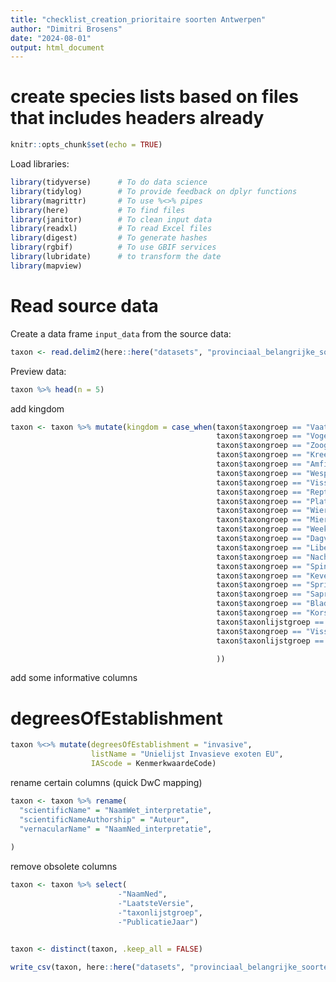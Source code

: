 ```yaml
---
title: "checklist_creation_prioritaire soorten Antwerpen"
author: "Dimitri Brosens"
date: "2024-08-01"
output: html_document
---
```


# create species lists based on files that includes headers already

```r
knitr::opts_chunk$set(echo = TRUE)
```

Load libraries:

```r
library(tidyverse)      # To do data science
library(tidylog)        # To provide feedback on dplyr functions
library(magrittr)       # To use %<>% pipes
library(here)           # To find files
library(janitor)        # To clean input data
library(readxl)         # To read Excel files
library(digest)         # To generate hashes
library(rgbif)          # To use GBIF services
library(lubridate)      # to transform the date
library(mapview)
```

# Read source data

Create a data frame `input_data` from the source data:

```r
taxon <- read.delim2(here::here("datasets", "provinciaal_belangrijke_soorten_antwerpen", "data", "raw", "provinciaal_belangrijke_soorten_antwerpen.csv"), sep = ";")
```



Preview data:

```r
taxon %>% head(n = 5)
```
add kingdom

```r
taxon <- taxon %>% mutate(kingdom = case_when(taxon$taxongroep == "Vaatplanten" ~"Plantae",
                                              taxon$taxongroep == "Vogels" ~"Animalia",
                                              taxon$taxongroep == "Zoogdieren" ~"Animalia",
                                              taxon$taxongroep == "Kreeftachtigen" ~"Animalia",
                                              taxon$taxongroep == "Amfibieën" ~"Animalia",
                                              taxon$taxongroep == "Wespen" ~"Animalia",
                                              taxon$taxongroep == "Vissen" ~"Animalia",
                                              taxon$taxongroep == "Reptielen" ~"Animalia",
                                              taxon$taxongroep == "Platwormen" ~"Animalia",
                                              taxon$taxongroep == "Wieren" ~"Plantae",
                                              taxon$taxongroep == "Mieren" ~"Animalia",
                                              taxon$taxongroep == "Weekdieren" ~"Animalia",
                                              taxon$taxongroep == "Dagvlinders" ~"Animalia",
                                              taxon$taxongroep == "Libellen" ~"Animalia",
                                              taxon$taxongroep == "Nachtvlinders" ~"Animalia",
                                              taxon$taxongroep == "Spinnen" ~"Animalia",
                                              taxon$taxongroep == "Kevers" ~"Animalia",
                                              taxon$taxongroep == "Sprinkhanen" ~"Animalia",
                                              taxon$taxongroep == "Saproxyle kevers" ~"Animalia",
                                              taxon$taxongroep == "Bladmossen" ~"Plantae",
                                              taxon$taxongroep == "Korstmossen" ~"Plantae",
                                              taxon$taxonlijstgroep == "Vaatplanten" ~"Plantae",
                                              taxon$taxongroep == "Vissen" ~"Animalia",
                                              taxon$taxonlijstgroep == "Vissen" ~"Animalia"

                                              ))
```
add some informative columns

# degreesOfEstablishment

```r
taxon %<>% mutate(degreesOfEstablishment = "invasive",
                  listName = "Unielijst Invasieve exoten EU",
                  IAScode = KenmerkwaardeCode)
```




rename certain columns (quick DwC mapping)

```r
taxon <- taxon %>% rename(
  "scientificName" = "NaamWet_interpretatie",
  "scientificNameAuthorship" = "Auteur",
  "vernacularName" = "NaamNed_interpretatie",
  
)
```


remove obsolete columns

```r
taxon <- taxon %>% select(
                        -"NaamNed",
                        -"LaatsteVersie",
                        -"taxonlijstgroep",
                        -"PublicatieJaar")
 
```

```r
taxon <- distinct(taxon, .keep_all = FALSE)
```



```r
write_csv(taxon, here::here("datasets", "provinciaal_belangrijke_soorten_antwerpen", "data", "processed", "provinciaal_belangrijke_soorten_antwerpen.csv"), na = "")
```


